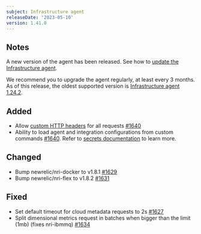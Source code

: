 ```yaml
---
subject: Infrastructure agent
releaseDate: '2023-05-10'
version: 1.41.0
---
```


## Notes
A new version of the agent has been released. See how to [update the Infrastructure agent](/docs/infrastructure/install-configure-manage-infrastructure/update-or-uninstall/update-infrastructure-agent).  

We recommend you to upgrade the agent regularly, at least every 3 months. As of this release, the oldest supported version is [Infrastructure agent 1.24.2](https://docs.newrelic.com/docs/release-notes/infrastructure-release-notes/infrastructure-agent-release-notes/new-relic-infrastructure-agent-1242/).

## Added
* Allow [custom HTTP headers](https://docs.newrelic.com/docs/infrastructure/install-infrastructure-agent/configuration/infrastructure-agent-configuration-settings/#http-client) for all requests [#1640](https://github.com/newrelic/infrastructure-agent/pull/1640)
* Ability to load agent and integration configurations from custom commands [#1640](https://github.com/newrelic/infrastructure-agent/pull/1640). Refer to [secrets documentation](https://docs.newrelic.com/docs/infrastructure/host-integrations/installation/secrets-management/#custom-commands) to learn more. 

## Changed
* Bump newrelic/nri-docker to v1.8.1 [#1629](https://github.com/newrelic/infrastructure-agent/pull/1629)
* Bump newrelic/nri-flex to v1.8.2 [#1631](https://github.com/newrelic/infrastructure-agent/pull/1631)

## Fixed
* Set default timeout for cloud metadata requests to 2s [#1627](https://github.com/newrelic/infrastructure-agent/pull/1627)
* Split dimensional metrics request in batches when bigger than the limit (1mb) (fixes nri-ibmmq) [#1634](https://github.com/newrelic/infrastructure-agent/pull/1634)
